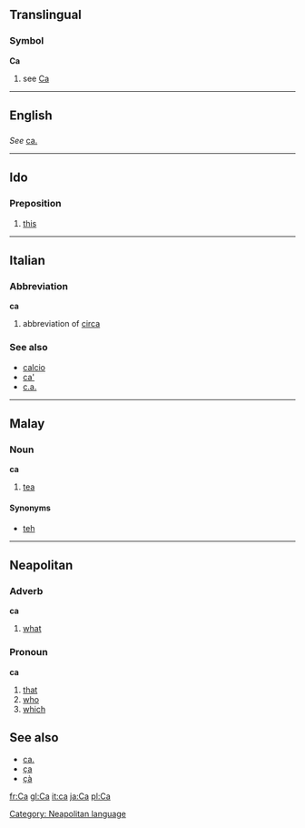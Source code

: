 ==Translingual==
===Symbol===
'''Ca'''
# see [[Ca]]
----

==English==
==={{Abbreviation}}===
''See'' [[ca.]]
----
==Ido==
===Preposition===
# [[this]]
----
==Italian==
===Abbreviation===
'''ca'''

# abbreviation of [[circa]]

===See also===
*[[calcio]]
*[[ca']]
*[[c.a.]]
----
==Malay==
===Noun===
'''ca'''

#[[tea]]

====Synonyms====
*[[teh]]

----

==Neapolitan==
===Adverb===
'''ca'''
#[[what]]

===Pronoun===
'''ca'''
#[[that]]
#[[who]]
#[[which]]

==See also==
*[[ca.]]
*[[ça]]
*[[çà]]

[[Category: Neapolitan language]]

[[fr:Ca]]
[[gl:Ca]]
[[it:ca]]
[[ja:Ca]]
[[pl:Ca]]
